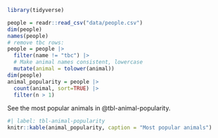 

```r
library(tidyverse)
```


```r
people = readr::read_csv("data/people.csv")
dim(people)
names(people)
# remove tbc rows:
people = people |>
  filter(name != "tbc") |>
  # Make animal names consistent, lowercase
  mutate(animal = tolower(animal))
dim(people)
animal_popularity = people |>
  count(animal, sort=TRUE) |>
  filter(n > 1)
```

See the most popular animals in @tbl-animal-popularity.


```r
#| label: tbl-animal-popularity
knitr::kable(animal_popularity, caption = "Most popular animals")
```